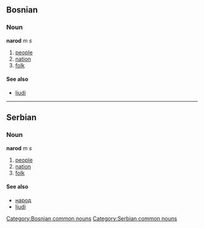 ==Bosnian==
===Noun===
'''narod''' ''m s''
#[[people]]
#[[nation]]
#[[folk]]
====See also====
*[[ljudi]]
[[Category:Bosnian common nouns]]

----

==Serbian==
===Noun===
'''narod''' ''m s''
#[[people]]
#[[nation]]
#[[folk]]
====See also====
*[[народ]]
*[[ljudi]]
[[Category:Serbian common nouns]]